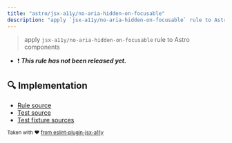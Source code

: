 ```yaml
---
title: "astro/jsx-a11y/no-aria-hidden-on-focusable"
description: "apply `jsx-a11y/no-aria-hidden-on-focusable` rule to Astro components"
---
```


> apply `jsx-a11y/no-aria-hidden-on-focusable` rule to Astro components

- ❗ <badge text="This rule has not been released yet." vertical="middle" type="error"> **_This rule has not been released yet._** </badge>



## 🔍 Implementation

- [Rule source](https://github.com/ota-meshi/eslint-plugin-astro/blob/main/src/rules/jsx-a11y/no-aria-hidden-on-focusable.ts)
- [Test source](https://github.com/ota-meshi/eslint-plugin-astro/blob/main/tests/src/rules/jsx-a11y/no-aria-hidden-on-focusable.ts)
- [Test fixture sources](https://github.com/ota-meshi/eslint-plugin-astro/tree/main/tests/fixtures/rules/jsx-a11y/no-aria-hidden-on-focusable)

<sup>Taken with ❤️ [from eslint-plugin-jsx-a11y](https://github.com/jsx-eslint/eslint-plugin-jsx-a11y/tree/HEAD/docs/rules/no-aria-hidden-on-focusable.md)</sup>
